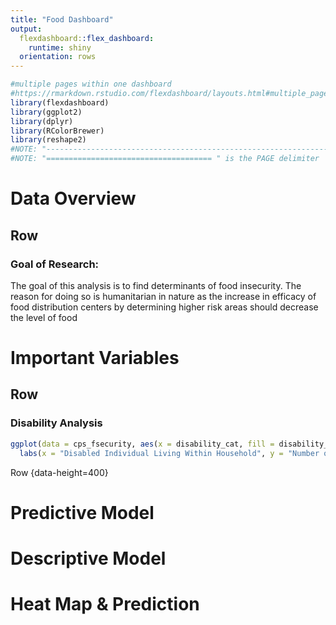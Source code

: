 ```yaml
---
title: "Food Dashboard"
output: 
  flexdashboard::flex_dashboard:
    runtime: shiny
  orientation: rows
---
```

```r
#multiple pages within one dashboard
#https://rmarkdown.rstudio.com/flexdashboard/layouts.html#multiple_pages
library(flexdashboard)
library(ggplot2)
library(dplyr)
library(RColorBrewer)
library(reshape2)
#NOTE: "-----------------------------------------------------------------------" is the section delimiter
#NOTE: "===================================== " is the PAGE delimiter

```
Data Overview
===

Row {data-height=200}
-----------------------------------------------------------------------

### Goal of Research:

The goal of this analysis is to find determinants of food insecurity. The reason for doing so is humanitarian in nature as the
increase in efficacy of food distribution centers by determining higher risk areas should decrease the level of food 


### 



Important Variables
===


Row {data-height=400}
---


### Disability Analysis


```r
ggplot(data = cps_fsecurity, aes(x = disability_cat, fill = disability_cat))+geom_bar() + geom_text(stat = 'count',aes(label=..count..), vjust = -1) + 
  labs(x = "Disabled Individual Living Within Household", y = "Number of Households", fill = "If Disabled") + scale_fill_brewer(palette = "Blues")
```



Row {data-height=400}


Predictive Model
===





Descriptive Model
===




Heat Map & Prediction
===






